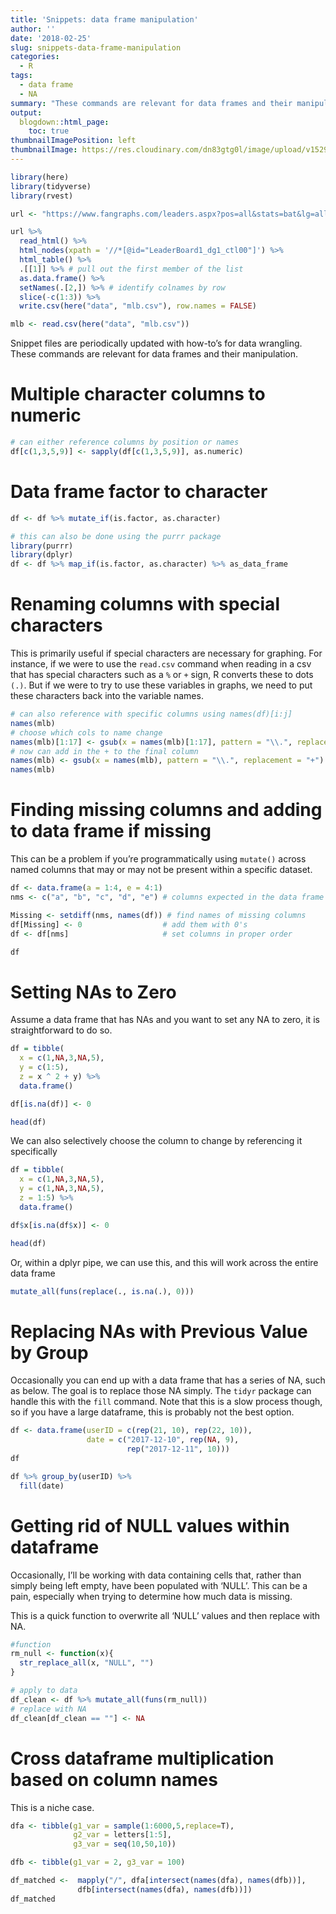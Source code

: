 ```yaml
---
title: 'Snippets: data frame manipulation'
author: ''
date: '2018-02-25'
slug: snippets-data-frame-manipulation
categories:
  - R
tags:
  - data frame
  - NA
summary: "These commands are relevant for data frames and their manipulation."
output:
  blogdown::html_page:
    toc: true
thumbnailImagePosition: left
thumbnailImage: https://res.cloudinary.com/dn83gtg0l/image/upload/v1529964813/dots.jpg
---
```


```r
library(here)
library(tidyverse)
library(rvest)

url <- "https://www.fangraphs.com/leaders.aspx?pos=all&stats=bat&lg=all&qual=y&type=8&season=2018&month=0&season1=2018&ind=0"

url %>%
  read_html() %>%
  html_nodes(xpath = '//*[@id="LeaderBoard1_dg1_ctl00"]') %>%
  html_table() %>%
  .[[1]] %>% # pull out the first member of the list
  as.data.frame() %>%
  setNames(.[2,]) %>% # identify colnames by row
  slice(-c(1:3)) %>%
  write.csv(here("data", "mlb.csv"), row.names = FALSE)

mlb <- read.csv(here("data", "mlb.csv"))

```

Snippet files are periodically updated with how-to's for data wrangling. These commands are relevant for data frames and their manipulation. 

#  Multiple character columns to numeric
  
```r
# can either reference columns by position or names
df[c(1,3,5,9)] <- sapply(df[c(1,3,5,9)], as.numeric)
```

#  Data frame factor to character 

```r
df <- df %>% mutate_if(is.factor, as.character)

# this can also be done using the purrr package 
library(purrr)
library(dplyr)
df <- df %>% map_if(is.factor, as.character) %>% as_data_frame
```

#  Renaming columns with special characters

This is primarily useful if special characters are necessary for graphing. For instance, if we were to use the `read.csv` command when reading in a csv that has special characters such as a `%` or `+` sign, R converts these to dots `(.)`. But if we were to try to use these variables in graphs, we need to put these characters back into the variable names.  
```r
# can also reference with specific columns using names(df)[i:j]
names(mlb)
# choose which cols to name change
names(mlb)[1:17] <- gsub(x = names(mlb)[1:17], pattern = "\\.", replacement = "%")
# now can add in the + to the final column
names(mlb) <- gsub(x = names(mlb), pattern = "\\.", replacement = "+")
names(mlb)
```

# Finding missing columns and adding to data frame if missing

This can be a problem if you're programmatically using `mutate()` across named columns that may or may not be present within a specific dataset. 

```r
df <- data.frame(a = 1:4, e = 4:1)
nms <- c("a", "b", "c", "d", "e") # columns expected in the data frame

Missing <- setdiff(nms, names(df)) # find names of missing columns
df[Missing] <- 0                  # add them with 0's
df <- df[nms]                     # set columns in proper order

df
```

# Setting NAs to Zero 

Assume a data frame that has NAs and you want to set any NA to zero, it is straightforward to do so. 
```r

df = tibble(
  x = c(1,NA,3,NA,5), 
  y = c(1:5), 
  z = x ^ 2 + y) %>% 
  data.frame()

df[is.na(df)] <- 0

head(df)
```

We can also selectively choose the column to change by referencing it specifically 
```r
df = tibble(
  x = c(1,NA,3,NA,5), 
  y = c(1,NA,3,NA,5),
  z = 1:5) %>%
  data.frame()

df$x[is.na(df$x)] <- 0

head(df)
```

Or, within a dplyr pipe, we can use this, and this will work across the entire data frame 
```r
mutate_all(funs(replace(., is.na(.), 0)))
```

# Replacing NAs with Previous Value by Group

Occasionally you can end up with a data frame that has a series of NA, such as below. The goal is to replace those NA simply. The ```tidyr``` package can handle this with the ```fill``` command. Note that this is a slow process though, so if you have a large dataframe, this is probably not the best option. 
``` r
df <- data.frame(userID = c(rep(21, 10), rep(22, 10)), 
                 date = c("2017-12-10", rep(NA, 9), 
                          rep("2017-12-11", 10)))
df

df %>% group_by(userID) %>% 
  fill(date)
```

# Getting rid of NULL values within dataframe

Occasionally, I'll be working with data containing cells that, rather than simply being left empty, have been populated with 'NULL'. This can be a pain, especially when trying to determine how much data is missing. 

This is a quick function to overwrite all 'NULL' values and then replace with NA. 

```r
#function 
rm_null <- function(x){
  str_replace_all(x, "NULL", "")
}

# apply to data
df_clean <- df %>% mutate_all(funs(rm_null))
# replace with NA
df_clean[df_clean == ""] <- NA

```

# Cross dataframe multiplication based on column names

This is a niche case. 

```r
dfa <- tibble(g1_var = sample(1:6000,5,replace=T), 
              g2_var = letters[1:5],
              g3_var = seq(10,50,10))

dfb <- tibble(g1_var = 2, g3_var = 100)

df_matched <-  mapply("/", dfa[intersect(names(dfa), names(dfb))],
               dfb[intersect(names(dfa), names(dfb))])
df_matched
```
